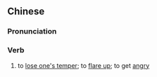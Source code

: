 {{also|动怒}}
==Chinese==
{{zh-forms|s=动怒}}

===Pronunciation===
{{zh-pron
|m=dòngnù
|c=dung6 nou6
|cat=v
}}

===Verb===
{{zh-verb}}

# to [[lose one's temper]]; to [[flare up]]; to get [[angry]]